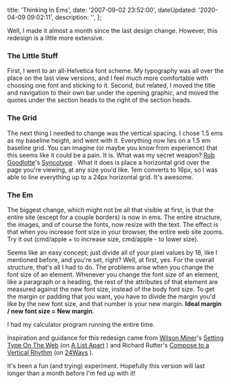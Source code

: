 

  title: 'Thinking In Ems',
  date: '2007-09-02 23:52:00',
  dateUpdated: '2020-04-09 09:02:11',
  description: '',
};

Well, I made it almost a month since the last design change. However, this redesign is a little more extensive.

### The Little Stuff

First, I went to an all-Helvetica font scheme. My typography was all over the place on the last view versions, and I feel much more comfortable with choosing one font and sticking to it. Second, but related, I moved the title and navigation to their own bar under the opening graphic, and moved the quotes under the section heads to the right of the section heads.

### The Grid

The next thing I needed to change was the vertical spacing. I chose 1.5 ems as my baseline height, and went with it. Everything now lies on a 1.5 em baseline grid. You can imagine (or maybe you know from experience) that this seems like it could be a pain. It is. What was my secret weapon? [Rob Goodlotte](http://robgoodlatte.com)'s [Syncotype](http://robgoodlatte.com/2007/07/31/syncotype-your-baselines/) . What it does is place a horizontal grid over the page you're viewing, at any size you'd like. 1em converts to 16px, so I was able to line everything up to a 24px horizontal grid. It's awesome.

### The Em

The biggest change, which might not be all that visible at first, is that the entire site (except for a couple borders) is now in ems. The entire structure, the images, and of course the fonts, now resize with the text. The effect is that when you increase font size in your browser, the entire web site zooms. Try it out (cmd/apple + to increase size, cmd/apple - to lower size).

Seems like an easy concept; just divide all of your pixel values by 16, like I mentioned before, and you're set, right? Well, at first, yes. For the overall structure, that's all I had to do. The problems arise when you change the font size of an element. Whenever you change the font size of an element, like a paragraph or a heading, the rest of the attributes of that element are measured against the new font size, instead of the body font size. To get the margin or padding that you want, you have to divide the margin you'd like by the new font size, and that number is your new margin. **Ideal margin / new font size = New margin**.

I had my calculator program running the entire time.

Inspiration and guidance for this redesign came from [Wilson Miner](http://www.wilsonminer.com/ 'Wilson Miner')'s [Setting Type On The Web](http://www.alistapart.com/articles/settingtypeontheweb 'Setting Type On The Web') (on [A List Apart](http://www.alistapart.com/ 'A List Apart') ) and Richard Rutter's [Compose to a Vertical Rhythm](http://24ways.org/2006/compose-to-a-vertical-rhythm 'Compose To A Vertical Rhythm') (on [24Ways](http://24ways.org/ '24 Ways') ).

It's been a fun (and trying) experiment. Hopefully this version will last longer than a month before I'm fed up with it!
